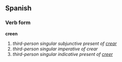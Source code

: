 ==Spanish==
===Verb form===
'''creen'''

# ''third-person singular subjunctive present of [[crear]]''
# ''third-person singular imperative of crear''
# ''third-person singular indicative present of [[creer]]''